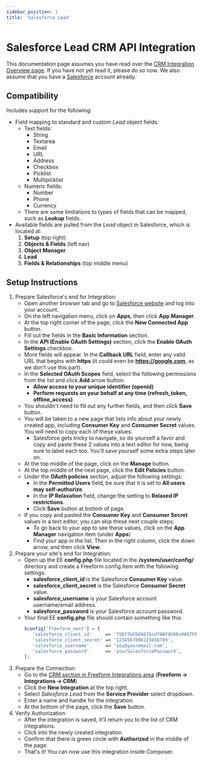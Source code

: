 ```yaml
---
sidebar_position: 1
title: 'Salesforce Lead'
---
```


# Salesforce Lead CRM API Integration

This documentation page assumes you have read over the [CRM Integration Overview page](../../integrations/crm/index.mdx). If you have not yet read it, please do so now. We also assume that you have a [Salesforce](https://www.salesforce.com) account already.

## Compatibility

Includes support for the following:

- Field mapping to standard and custom _Lead_ object fields:
  - Text fields:
    - String
    - Textarea
    - Email
    - URL
    - Address
    - Checkbox
    - Picklist
    - Multipicklist
  - Numeric fields:
    - Number
    - Phone
    - Currency
  - There are some limitations to types of fields that can be mapped, such as **Lookup** fields.
- Available fields are pulled from the _Lead_ object in Salesforce, which is located at:
  1.  **Setup** (top right)
  2.  **Objects & Fields** (left nav)
  3.  **Object Manager**
  4.  **Lead**
  5.  **Fields & Relationships** (top middle menu)

## Setup Instructions

1. Prepare Salesforce's end for Integration:
   - Open another browser tab and go to [Salesforce website](https://login.salesforce.com) and log into your account.
   - On the left navigation menu, click on **Apps**, then click **App Manager**.
   - At the top right corner of the page, click the **New Connected App** button.
   - Fill out the fields in the **Basic Information** section.
   - In the **API (Enable OAuth Settings)** section, click the **Enable OAuth Settings** checkbox.
   - More fields will appear. In the **Callback URL** field, enter any valid URL that begins with **https** (it could even be **https://google.com**, as we don't use this part).
   - In the **Selected OAuth Scopes** field, select the following permissions from the list and click **Add** arrow button:
     - **Allow access to your unique identifier (openid)**
     - **Perform requests on your behalf at any time (refresh_token, offline_access)**
   - You shouldn't need to fill out any further fields, and then click **Save** button.
   - You will be taken to a new page that lists info about your newly created app, including **Consumer Key** and **Consumer Secret** values. You will need to copy each of these values.
     - Salesforce gets tricky to navigate, so do yourself a favor and copy and paste these 2 values into a text editor for now, being sure to label each too. You'll save yourself some extra steps later on.
   - At the top middle of the page, click on the **Manage** button.
   - At the top middle of the next page, click the **Edit Policies** button.
   - Under the **OAuth policies** section, adjust the following settings:
     - In the **Permitted Users** field, be sure that it is set to **All users may self-authorize**.
     - In the **IP Relaxation** field, change the setting to **Relaxed IP restrictions**.
     - Click **Save** button at bottom of page.
   - If you copy and pasted the **Consumer Key** and **Consumer Secret** values in a text editor, you can skip these next couple steps:
     - To go back to your app to see these values, click on the **App Manager** navigation item (under **Apps**)
     - Find your app in the list. Then in the right column, click the down arrow, and then click **View**.
2. Prepare your site's end for Integration:
   - Open up the EE **config.php** file located in the **/system/user/config/** directory and create a Freeform config item with the following settings:
     - **salesforce_client_id** is the Salesforce **Consumer Key** value.
     - **salesforce_client_secret** is the Salesforce **Consumer Secret** value.
     - **salesforce_username** is your Salesforce account username/email address.
     - **salesforce_password** is your Salesforce account password.
   - Your final EE **config.php** file should contain something like this:
     ```php
     $config['freeform_next'] = [
     	'salesforce_client_id'     => '7SDf7GFDG6O76sd798FdG98s9897F9G7dSFDF9G7sd980G8dfG9FG_aSD650g8dsh7D98g79Fs98ds0788Ps',
     	'salesforce_client_secret' => '1234567890123456789',
     	'salesforce_username'      => 'you@youremail.com',
     	'salesforce_password'      => 'yourSalesforcePassword',
     ];
     ```
3. Prepare the Connection:
   - Go to the [CRM section in Freeform Integrations area](../../integrations/crm/index.mdx) (**Freeform → Integrations → CRM**)
   - Click the **New Integration** at the top right.
   - Select _Salesforce Lead_ from the **Service Provider** select dropdown.
   - Enter a name and handle for the integration.
   - At the bottom of the page, click the **Save** button.
4. Verify Authorization:
   - After the integration is saved, it'll return you to the list of CRM integrations.
   - Click into the newly created integration.
   - Confirm that there is green circle with **Authorized** in the middle of the page.
   - That's it! You can now use this integration inside Composer.

